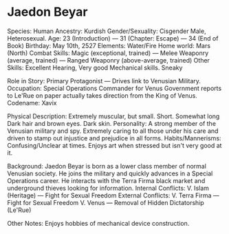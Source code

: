 # Jaedon Beyar

Species: Human
Ancestry: Kurdish
Gender/Sexuality: Cisgender Male, Heterosexual.
Age: 23 (Introduction) — 31 (Chapter: Escape) — 34 (End of Book)
Birthday: May 10th, 2527
Elements: Water/Fire
Home world: Mars (North)
Combat Skills: Magic (exceptional, trained) — Melee Weaponry (average, trained) — Ranged Weaponry (above-average, trained)
Other Skills: Excellent Hearing, Very good Mechanical skills. Sneaky

Role in Story: Primary Protagonist — Drives link to Venusian Military.
Occupation: Special Operations Commander for Venus Government reports to Le'Rue on paper actually takes direction from the King of Venus.
Codename: Xavix

Physical Description: Extremely muscular, but small. Short. Somewhat long Dark hair and brown eyes. Dark skin.
Personality: A strong member of the Venusian military and spy. Extremely caring to all those under his care and driven to stamp out injustice and prejudice in all forms.
Habits/Mannerisms: Confusing/Unclear at times. Enjoys art when stressed but isn't very good at it.

Background: Jaedon Beyar is born as a lower class member of normal Venusian society. He joins the military and quickly advances in a Special Operations career. He interacts with the Terra Firma black market and underground thieves looking for information.
Internal Conflicts: V. Islam (Heritage) — Fight for Sexual Freedom
External Conflicts: V. Terra Firma — Fight for Sexual Freedom
 V.  Venus — Removal of Hidden Dictatorship (Le'Rue)

Other Notes: Enjoys hobbies of mechanical device construction.
